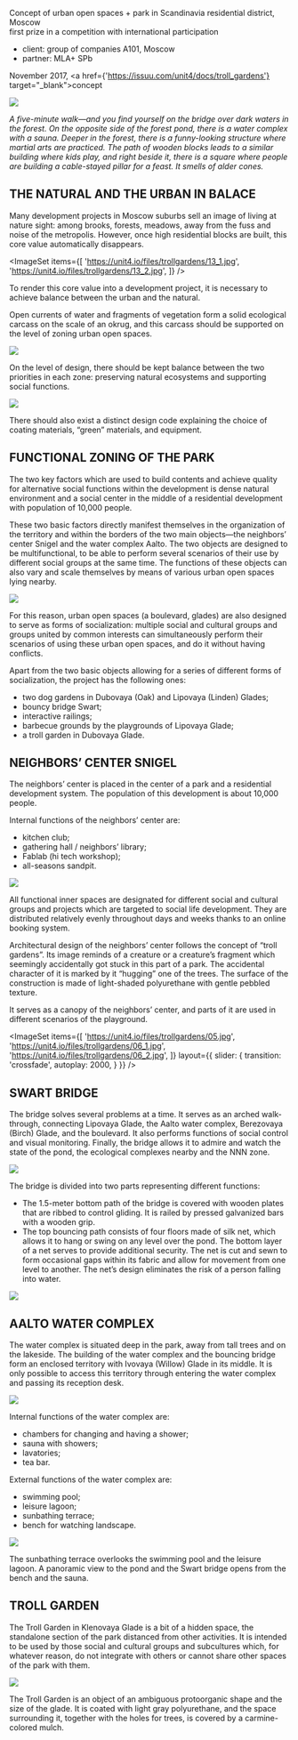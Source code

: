 
<Title>TROLL GARDENS</Title>

Concept of urban open spaces + park in Scandinavia residential district, Moscow <br/>
first prize in a competition with international participation

- client: group of companies А101, Moscow
- partner: MLA+ SPb

November 2017, <a href={'https://issuu.com/unit4/docs/troll_gardens'} target="_blank">concept</a>

<Image src='https://unit4.io/files/trollgardens/03.jpg'/>

_A five-minute walk—and you find yourself on the bridge over dark waters in the forest. On the opposite side of the forest pond, there is a water complex with a sauna. Deeper in the forest, there is a funny-looking structure where martial arts are practiced. The path of wooden blocks leads to a similar building where kids play, and right beside it, there is a square where people are building a cable-stayed pillar for a feast. It smells of alder cones._


## THE NATURAL AND THE URBAN IN BALACE

Many development projects in Moscow suburbs sell an image of living at nature sight: among brooks, forests, meadows, away from the fuss and noise of the metropolis. However, once high residential blocks are built, this core value automatically disappears.

<ImageSet
    items={[
        'https://unit4.io/files/trollgardens/13_1.jpg',
        'https://unit4.io/files/trollgardens/13_2.jpg',
    ]}
/>

To render this core value into a development project, it is necessary to achieve balance between the urban and the natural.

Open currents of water and fragments of vegetation form a solid ecological carcass on the scale of an okrug, and this carcass should be supported on the level of zoning urban open spaces.

<Image src='https://unit4.io/files/trollgardens/01.jpg'/> 

On the level of design, there should be kept balance between the two priorities in each zone: preserving natural ecosystems and supporting social functions.

<Image src='https://unit4.io/files/trollgardens/02.jpg'/> 
  
There should also exist a distinct design code explaining the choice of coating materials, “green” materials, and equipment.


## FUNCTIONAL ZONING OF THE PARK

The two key factors which are used to build contents and achieve quality for alternative social functions within the development is dense natural environment and a social center in the middle of a residential development with population of 10,000 people.

These two basic factors directly manifest themselves in the organization of the territory and within the borders of the two main objects—the neighbors’ center Snigel and the water complex Aalto. The two objects are designed to be multifunctional, to be able to perform several scenarios of their use by different social groups at the same time. The functions of these objects can also vary and scale themselves by means of various urban open spaces lying nearby.

<Image src='https://unit4.io/files/trollgardens/12.jpg'/>

For this reason, urban open spaces (a boulevard, glades) are also designed to serve as forms of socialization: multiple social and cultural groups and groups united by common interests can simultaneously perform their scenarios of using these urban open spaces, and do it without having conflicts. 

Apart from the two basic objects allowing for a series of different forms of socialization, the project has the following ones:
- two dog gardens in Dubovaya (Oak) and Lipovaya (Linden) Glades;
- bouncy bridge Swart;
- interactive railings;
- barbecue grounds by the playgrounds of Lipovaya Glade;
- a troll garden in Dubovaya Glade.


## NEIGHBORS’ CENTER SNIGEL

The neighbors’ center is placed in the center of a park and a residential development system. The population of this development is about 10,000 people.

Internal functions of the neighbors’ center are:
- kitchen club;
- gathering hall / neighbors’ library;
- Fablab (hi tech workshop);
- all-seasons sandpit.

<Image src='https://unit4.io/files/trollgardens/04.jpg'/>

All functional inner spaces are designated for different social and cultural groups and projects which are targeted to social life development. They are distributed relatively evenly throughout days and weeks thanks to an online booking system.

Architectural design of the neighbors’ center follows the concept of “troll gardens”. Its image reminds of a creature or a creature’s fragment which seemingly accidentally got stuck in this part of a park. The accidental character of it is marked by it “hugging” one of the trees. The surface of the construction is made of light-shaded polyurethane with gentle pebbled texture.

It serves as a canopy of the neighbors’ center, and parts of it are used in different scenarios of the playground.

<ImageSet
    items={[
        'https://unit4.io/files/trollgardens/05.jpg',
        'https://unit4.io/files/trollgardens/06_1.jpg',
        'https://unit4.io/files/trollgardens/06_2.jpg',
    ]}
    layout={{
        slider: {
            transition: 'crossfade',
            autoplay: 2000,
        }
    }}
/>

## SWART BRIDGE

The bridge solves several problems at a time. It serves as an arched walk-through, connecting Lipovaya Glade, the Aalto water complex, Berezovaya (Birch) Glade, and the boulevard. It also performs functions of social control and visual monitoring. Finally, the bridge allows it to admire and watch the state of the pond, the ecological complexes nearby and the NNN zone.

<Image src='https://unit4.io/files/trollgardens/09.jpg'/>

The bridge is divided into two parts representing different functions:
- The 1.5-meter bottom path of the bridge is covered with wooden plates that are ribbed to control gliding. It is railed by pressed galvanized bars with a wooden grip.
- The top bouncing path consists of four floors made of silk net, which allows it to hang or swing on any level over the pond. The bottom layer of a net serves to provide additional security. The net is cut and sewn to form occasional gaps within its fabric and allow for movement from one level to another. The net’s design eliminates the risk of a person falling into water.

<Image src='https://unit4.io/files/trollgardens/10.jpg'/>

## AALTO WATER COMPLEX

The water complex is situated deep in the park, away from tall trees and on the lakeside. The building of the water complex and the bouncing bridge form an enclosed territory with Ivovaya (Willow) Glade in its middle. It is only possible to access this territory through entering the water complex and passing its reception desk.

<Image src='https://unit4.io/files/trollgardens/08.jpg'/>

Internal functions of the water complex are:
- chambers for changing and having a shower;
- sauna with showers;
- lavatories;
- tea bar.

External functions of the water complex are:
- swimming pool;
- leisure lagoon;
- sunbathing terrace;
- bench for watching landscape.

<Image src='https://unit4.io/files/trollgardens/11.jpg'/>    

The sunbathing terrace overlooks the swimming pool and the leisure lagoon. A panoramic view to the pond and the Swart bridge opens from the bench and the sauna.


## TROLL GARDEN

The Troll Garden in Klenovaya Glade is a bit of a hidden space, the standalone section of the park distanced from other activities. It is intended to be used by those social and cultural groups and subcultures which, for whatever reason, do not integrate with others or cannot share other spaces of the park with them.
               
<Image src='https://unit4.io/files/trollgardens/16.jpg'/>
            
The Troll Garden is an object of an ambiguous protoorganic shape and the size of the glade. It is coated with light gray polyurethane, and the space surrounding it, together with the holes for trees, is covered by a carmine-colored mulch.
